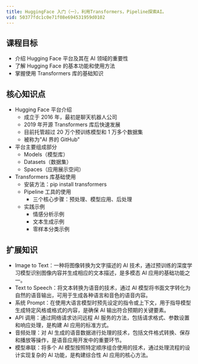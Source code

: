 ```yaml
---
title: HuggingFace 入门（一），利用Transformers，Pipeline探索AI。
vid: 50377fdc1c0e71f08e694531959d0102
---
```


## 课程目标
- 介绍 Hugging Face 平台及其在 AI 领域的重要性
- 了解 Hugging Face 的基本功能和使用方法
- 掌握使用 Transformers 库的基础知识

## 核心知识点
- Hugging Face 平台介绍
  - 成立于 2016 年，最初是聊天机器人公司
  - 2019 年开源 Transformers 库后快速发展
  - 目前托管超过 20 万个预训练模型和 1 万多个数据集
  - 被称为"AI 界的 GitHub"
- 平台主要组成部分
  - Models（模型库）
  - Datasets（数据集）
  - Spaces（应用展示空间）
- Transformers 库基础使用
  - 安装方法：pip install transformers
  - Pipeline 工具的使用
    - 三个核心步骤：预处理、模型应用、后处理
  - 实践示例
    - 情感分析示例
    - 文本生成示例
    - 零样本分类示例

## 扩展知识
- Image to Text：一种将图像转换为文字描述的 AI 技术，通过预训练的深度学习模型识别图像内容并生成相应的文本描述，是多模态 AI 应用的基础功能之一。
- Text to Speech：将文本转换为语音的技术，通过 AI 模型将书面文字转化为自然的语音输出，可用于生成各种语言和音色的语音内容。
- 系统 Prompt：在使用大语言模型时预先设定的指令或上下文，用于指导模型生成特定风格或格式的内容，是确保 AI 输出符合预期的关键要素。
- API 调用：通过网络请求访问远程 AI 服务的方法，包括请求格式、参数设置和响应处理，是构建 AI 应用的标准方式。
- 音频处理：对 AI 生成的语音数据进行处理的技术，包括文件格式转换、保存和播放等操作，是语音应用开发中的重要环节。
- 模型串联：将多个 AI 模型按照特定顺序组合使用的技术，通过处理流程的设计实现复杂的 AI 功能，是构建综合性 AI 应用的核心方法。


